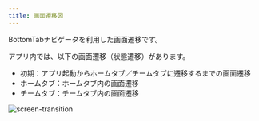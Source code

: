 ```yaml
---
title: 画面遷移図
---
```


BottomTabナビゲータを利用した画面遷移です。

アプリ内では、以下の画面遷移（状態遷移）があります。

- 初期：アプリ起動からホームタブ／チームタブに遷移するまでの画面遷移
- ホームタブ：ホームタブ内の画面遷移
- チームタブ：チームタブ内の画面遷移

![screen-transition](screen-transitions.drawio.png)
